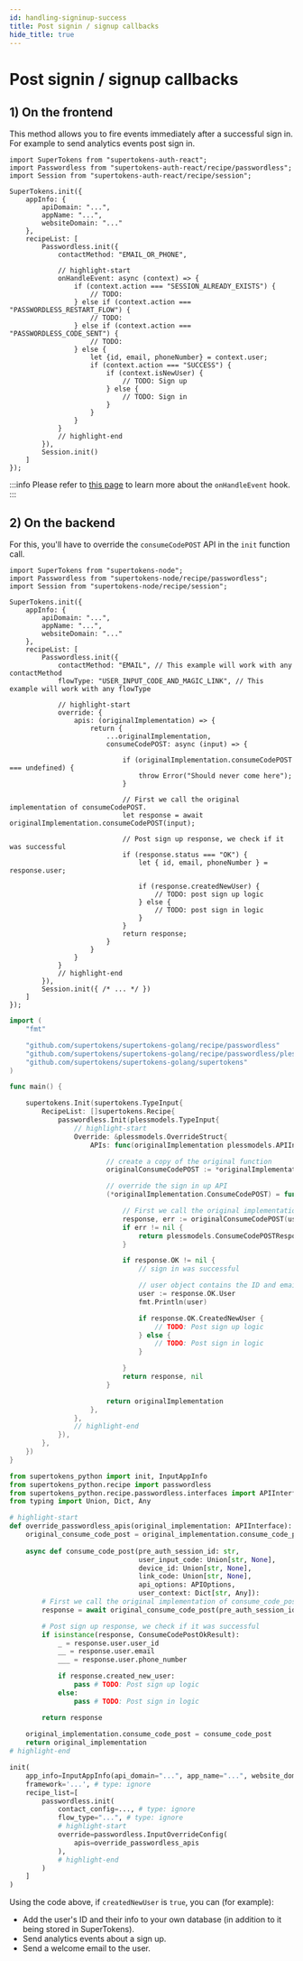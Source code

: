 ```yaml
---
id: handling-signinup-success
title: Post signin / signup callbacks
hide_title: true
---
```



# Post signin / signup callbacks

## 1) On the frontend

This method allows you to fire events immediately after a successful sign in. For example to send analytics events post sign in.

<FrontendSDKTabs>
<TabItem value="reactjs">

```tsx
import SuperTokens from "supertokens-auth-react";
import Passwordless from "supertokens-auth-react/recipe/passwordless";
import Session from "supertokens-auth-react/recipe/session";

SuperTokens.init({
    appInfo: {
        apiDomain: "...",
        appName: "...",
        websiteDomain: "..."
    },
    recipeList: [
        Passwordless.init({
            contactMethod: "EMAIL_OR_PHONE",

            // highlight-start
            onHandleEvent: async (context) => {
                if (context.action === "SESSION_ALREADY_EXISTS") {
                    // TODO:
                } else if (context.action === "PASSWORDLESS_RESTART_FLOW") {
                    // TODO:
                } else if (context.action === "PASSWORDLESS_CODE_SENT") {
                    // TODO:
                } else {
                    let {id, email, phoneNumber} = context.user;
                    if (context.action === "SUCCESS") {
                        if (context.isNewUser) {
                            // TODO: Sign up
                        } else {
                            // TODO: Sign in
                        }
                    }
                }
            }
            // highlight-end
        }),
        Session.init()
    ]
});
```

:::info
Please refer to [this page](../advanced-customizations/frontend-hooks/handle-event) to learn more about the `onHandleEvent` hook.
:::

</TabItem>
</FrontendSDKTabs>


## 2) On the backend

For this, you'll have to override the `consumeCodePOST` API in the `init` function call.

<BackendSDKTabs>
<TabItem value="nodejs">

```tsx
import SuperTokens from "supertokens-node";
import Passwordless from "supertokens-node/recipe/passwordless";
import Session from "supertokens-node/recipe/session";

SuperTokens.init({
    appInfo: {
        apiDomain: "...",
        appName: "...",
        websiteDomain: "..."
    },
    recipeList: [
        Passwordless.init({
            contactMethod: "EMAIL", // This example will work with any contactMethod
            flowType: "USER_INPUT_CODE_AND_MAGIC_LINK", // This example will work with any flowType

            // highlight-start
            override: {
                apis: (originalImplementation) => {
                    return {
                        ...originalImplementation,
                        consumeCodePOST: async (input) => {

                            if (originalImplementation.consumeCodePOST === undefined) {
                                throw Error("Should never come here");
                            }
                            
                            // First we call the original implementation of consumeCodePOST.
                            let response = await originalImplementation.consumeCodePOST(input);

                            // Post sign up response, we check if it was successful
                            if (response.status === "OK") {
                                let { id, email, phoneNumber } = response.user;

                                if (response.createdNewUser) {
                                    // TODO: post sign up logic
                                } else {
                                    // TODO: post sign in logic
                                }
                            }
                            return response;
                        }
                    }
                }
            }
            // highlight-end
        }),
        Session.init({ /* ... */ })
    ]
});
```
</TabItem>
<TabItem value="go">

```go
import (
	"fmt"

	"github.com/supertokens/supertokens-golang/recipe/passwordless"
	"github.com/supertokens/supertokens-golang/recipe/passwordless/plessmodels"
	"github.com/supertokens/supertokens-golang/supertokens"
)

func main() {

	supertokens.Init(supertokens.TypeInput{
		RecipeList: []supertokens.Recipe{
			passwordless.Init(plessmodels.TypeInput{
				// highlight-start
				Override: &plessmodels.OverrideStruct{
					APIs: func(originalImplementation plessmodels.APIInterface) plessmodels.APIInterface {

						// create a copy of the original function
						originalConsumeCodePOST := *originalImplementation.ConsumeCodePOST

						// override the sign in up API
						(*originalImplementation.ConsumeCodePOST) = func(userInput *plessmodels.UserInputCodeWithDeviceID, linkCode *string, preAuthSessionID string, options plessmodels.APIOptions, userContext supertokens.UserContext) (plessmodels.ConsumeCodePOSTResponse, error) {

							// First we call the original implementation of ConsumeCodeUpPOST.
							response, err := originalConsumeCodePOST(userInput, linkCode, preAuthSessionID, options, userContext)
							if err != nil {
								return plessmodels.ConsumeCodePOSTResponse{}, err
							}

							if response.OK != nil {
								// sign in was successful

								// user object contains the ID and email or phone number
								user := response.OK.User
								fmt.Println(user)

								if response.OK.CreatedNewUser {
									// TODO: Post sign up logic
								} else {
									// TODO: Post sign in logic
								}

							}
							return response, nil
						}

						return originalImplementation
					},
				},
				// highlight-end
			}),
		},
	})
}
```

</TabItem>
<TabItem value="python">

```python
from supertokens_python import init, InputAppInfo
from supertokens_python.recipe import passwordless
from supertokens_python.recipe.passwordless.interfaces import APIInterface, APIOptions, ConsumeCodePostOkResult
from typing import Union, Dict, Any

# highlight-start
def override_passwordless_apis(original_implementation: APIInterface):
    original_consume_code_post = original_implementation.consume_code_post
    
    async def consume_code_post(pre_auth_session_id: str,
                                user_input_code: Union[str, None],
                                device_id: Union[str, None],
                                link_code: Union[str, None],
                                api_options: APIOptions,
                                user_context: Dict[str, Any]):
		# First we call the original implementation of consume_code_post.
        response = await original_consume_code_post(pre_auth_session_id, user_input_code, device_id, link_code, api_options, user_context)

        # Post sign up response, we check if it was successful
        if isinstance(response, ConsumeCodePostOkResult):
            _ = response.user.user_id
            __ = response.user.email
            ___ = response.user.phone_number

            if response.created_new_user:
                pass # TODO: Post sign up logic
            else:
                pass # TODO: Post sign in logic

        return response
        
    original_implementation.consume_code_post = consume_code_post
    return original_implementation
# highlight-end

init(
    app_info=InputAppInfo(api_domain="...", app_name="...", website_domain="..."),
    framework='...', # type: ignore
    recipe_list=[
        passwordless.init(
            contact_config=..., # type: ignore
            flow_type="...", # type: ignore
			# highlight-start
            override=passwordless.InputOverrideConfig(
                apis=override_passwordless_apis
            ),
			# highlight-end            
        )
    ]
)
```

</TabItem>
</BackendSDKTabs>

<!-- COPY SECTION -->
<!-- ./passwordless/common-customizations/handling-signinup-success.mdx -->
<!-- 1 -->

Using the code above, if `createdNewUser` is `true`, you can (for example):
- Add the user's ID and their info to your own database (in addition to it being stored in SuperTokens).
- Send analytics events about a sign up.
- Send a welcome email to the user.

<!-- END COPY SECTION -->